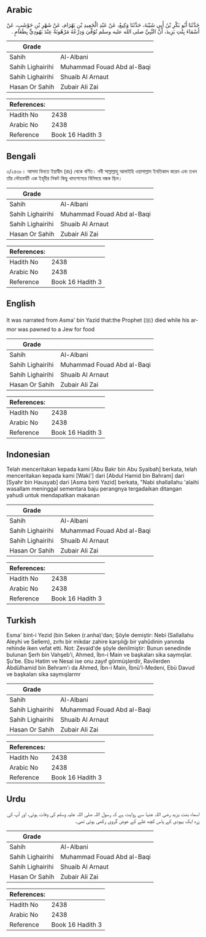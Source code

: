 ## Arabic


<div dir="rtl" lang="ar" style={{fontSize:'larger',backgroundColor:'#f8f9fa',padding:20}}>
حَدَّثَنَا أَبُو بَكْرِ بْنُ أَبِي شَيْبَةَ، حَدَّثَنَا وَكِيعٌ، عَنْ عَبْدِ الْحَمِيدِ بْنِ بَهْرَامَ، عَنْ شَهْرِ بْنِ حَوْشَبٍ، عَنْ أَسْمَاءَ بِنْتِ يَزِيدَ، أَنَّ النَّبِيَّ صلى الله عليه وسلم تُوُفِّيَ وَدِرْعُهُ مَرْهُونَةٌ عِنْدَ يَهُودِيٍّ بِطَعَامٍ ‏.‏
</div>
<div style={{backgroundColor:'#f8f9fa',padding:20, marginBottom: 10}}><table> <thead> <tr> <th>Grade</th> <th></th> </tr> </thead> <tbody> <tr><td>Sahih</td><td>Al-Albani</td></tr><tr><td>Sahih Lighairihi</td><td>Muhammad Fouad Abd al-Baqi</td></tr><tr><td>Sahih Lighairihi</td><td>Shuaib Al Arnaut</td></tr><tr><td>Hasan Or Sahih</td><td>Zubair Ali Zai</td></tr></tbody></table><table> <thead> <tr> <th>References:</th> <th></th> </tr> </thead> <tbody><tr><td>Hadith No</td><td>2438</td></tr><tr><td>Arabic No</td><td>2438</td></tr><tr><td>Reference</td><td>Book 16 Hadith 3</td></tr></tbody></table></div>

## Bengali


<div dir="ltr" lang="bn" style={{fontSize:'larger',backgroundColor:'#f8f9fa',padding:20}}>
৩/২৪৩৮। আসমা বিনতে ইয়াযীদ (রাঃ) থেকে বর্ণিত। নবী সাল্লাল্লাহু আলাইহি ওয়াসাল্লাম ইনতিকাল করেন এবং তখন তাঁর লৌহবর্মটি এক ইহূদীর নিকট কিছু খাদ্যশস্যের বিনিময়ে বন্ধক ছিল।
</div>
<div style={{backgroundColor:'#f8f9fa',padding:20, marginBottom: 10}}><table> <thead> <tr> <th>Grade</th> <th></th> </tr> </thead> <tbody> <tr><td>Sahih</td><td>Al-Albani</td></tr><tr><td>Sahih Lighairihi</td><td>Muhammad Fouad Abd al-Baqi</td></tr><tr><td>Sahih Lighairihi</td><td>Shuaib Al Arnaut</td></tr><tr><td>Hasan Or Sahih</td><td>Zubair Ali Zai</td></tr></tbody></table><table> <thead> <tr> <th>References:</th> <th></th> </tr> </thead> <tbody><tr><td>Hadith No</td><td>2438</td></tr><tr><td>Arabic No</td><td>2438</td></tr><tr><td>Reference</td><td>Book 16 Hadith 3</td></tr></tbody></table></div>

## English


<div dir="ltr" lang="en" style={{fontSize:'larger',backgroundColor:'#f8f9fa',padding:20}}>
It was narrated from Asma' bin Yazid that:the Prophet (ﷺ) died while his armor was pawned to a Jew for food
</div>
<div style={{backgroundColor:'#f8f9fa',padding:20, marginBottom: 10}}><table> <thead> <tr> <th>Grade</th> <th></th> </tr> </thead> <tbody> <tr><td>Sahih</td><td>Al-Albani</td></tr><tr><td>Sahih Lighairihi</td><td>Muhammad Fouad Abd al-Baqi</td></tr><tr><td>Sahih Lighairihi</td><td>Shuaib Al Arnaut</td></tr><tr><td>Hasan Or Sahih</td><td>Zubair Ali Zai</td></tr></tbody></table><table> <thead> <tr> <th>References:</th> <th></th> </tr> </thead> <tbody><tr><td>Hadith No</td><td>2438</td></tr><tr><td>Arabic No</td><td>2438</td></tr><tr><td>Reference</td><td>Book 16 Hadith 3</td></tr></tbody></table></div>

## Indonesian


<div dir="ltr" lang="id" style={{fontSize:'larger',backgroundColor:'#f8f9fa',padding:20}}>
Telah menceritakan kepada kami [Abu Bakr bin Abu Syaibah] berkata, telah menceritakan kepada kami [Waki'] dari [Abdul Hamid bin Bahram] dari [Syahr bin Hausyab] dari [Asma binti Yazid] berkata, "Nabi shallallahu 'alaihi wasallam meninggal sementara baju perangnya tergadaikan ditangan yahudi untuk mendapatkan makanan
</div>
<div style={{backgroundColor:'#f8f9fa',padding:20, marginBottom: 10}}><table> <thead> <tr> <th>Grade</th> <th></th> </tr> </thead> <tbody> <tr><td>Sahih</td><td>Al-Albani</td></tr><tr><td>Sahih Lighairihi</td><td>Muhammad Fouad Abd al-Baqi</td></tr><tr><td>Sahih Lighairihi</td><td>Shuaib Al Arnaut</td></tr><tr><td>Hasan Or Sahih</td><td>Zubair Ali Zai</td></tr></tbody></table><table> <thead> <tr> <th>References:</th> <th></th> </tr> </thead> <tbody><tr><td>Hadith No</td><td>2438</td></tr><tr><td>Arabic No</td><td>2438</td></tr><tr><td>Reference</td><td>Book 16 Hadith 3</td></tr></tbody></table></div>

## Turkish


<div dir="ltr" lang="tr" style={{fontSize:'larger',backgroundColor:'#f8f9fa',padding:20}}>
Esma' bint-i Yezid (bin Seken (r.anha)'dan; Şöyle demiştir: Nebi (Sallallahu Aleyhi ve Sellem), zırhı bir mikdar zahire karşılığı bir yahûdinin yanında rehinde iken vefat etti. Not: Zevaid'de şöyle denilmiştir: Bunun senedinde bulunan Şerh bin Vahşeb'i, Ahmed, İbn-i Main ve başkaları sika saymışlar. Şu'be. Ebu Hatim ve Nesai ise onu zayıf görmüşlerdir, Ravilerden Abdülhamid bin Behram'ı da Ahmed, İbn-i Main, İbnü'l-Medeni, Ebü Davud ve başkaları sika saymışlarmr
</div>
<div style={{backgroundColor:'#f8f9fa',padding:20, marginBottom: 10}}><table> <thead> <tr> <th>Grade</th> <th></th> </tr> </thead> <tbody> <tr><td>Sahih</td><td>Al-Albani</td></tr><tr><td>Sahih Lighairihi</td><td>Muhammad Fouad Abd al-Baqi</td></tr><tr><td>Sahih Lighairihi</td><td>Shuaib Al Arnaut</td></tr><tr><td>Hasan Or Sahih</td><td>Zubair Ali Zai</td></tr></tbody></table><table> <thead> <tr> <th>References:</th> <th></th> </tr> </thead> <tbody><tr><td>Hadith No</td><td>2438</td></tr><tr><td>Arabic No</td><td>2438</td></tr><tr><td>Reference</td><td>Book 16 Hadith 3</td></tr></tbody></table></div>

## Urdu


<div dir="rtl" lang="ur" style={{fontSize:'larger',backgroundColor:'#f8f9fa',padding:20}}>
اسماء بنت یزید رضی اللہ عنہا سے روایت ہے کہ رسول اللہ صلی اللہ علیہ وسلم کی وفات ہوئی، اور آپ کی زرہ ایک یہودی کے پاس کچھ غلے کے عوض گروی رکھی ہوئی تھی۔
</div>
<div style={{backgroundColor:'#f8f9fa',padding:20, marginBottom: 10}}><table> <thead> <tr> <th>Grade</th> <th></th> </tr> </thead> <tbody> <tr><td>Sahih</td><td>Al-Albani</td></tr><tr><td>Sahih Lighairihi</td><td>Muhammad Fouad Abd al-Baqi</td></tr><tr><td>Sahih Lighairihi</td><td>Shuaib Al Arnaut</td></tr><tr><td>Hasan Or Sahih</td><td>Zubair Ali Zai</td></tr></tbody></table><table> <thead> <tr> <th>References:</th> <th></th> </tr> </thead> <tbody><tr><td>Hadith No</td><td>2438</td></tr><tr><td>Arabic No</td><td>2438</td></tr><tr><td>Reference</td><td>Book 16 Hadith 3</td></tr></tbody></table></div>